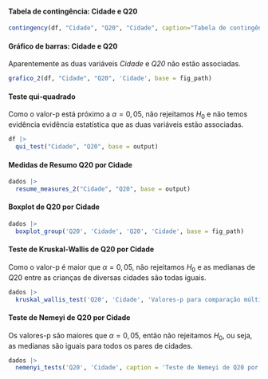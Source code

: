 
#### Tabela de contingência: Cidade e Q20

```r
contingency(df, "Cidade", "Q20", "Cidade", caption="Tabela de contingência: Cidade e Q20.", base = output)
```

#### Gráfico de barras: Cidade e Q20

Aparentemente as duas variáveis _Cidade_ e _Q20_ não estão associadas.

```r
grafico_2(df, "Cidade", "Q20", 'Cidade', base = fig_path)
```

#### Teste qui-quadrado

Como o valor-p está próximo a $\alpha=0,05$, não rejeitamos $H_0$ e não temos evidência evidência estatística que as duas variáveis estão associadas. 

```r
df |> 
  qui_test("Cidade", "Q20", base = output)
```

\cleardoublepage

#### Medidas de Resumo Q20 por Cidade


```r
dados |> 
  resume_measures_2("Cidade", "Q20", base = output)
```

#### Boxplot de Q20 por Cidade 


```r
dados |>
  boxplot_group('Q20', 'Cidade', 'Q20', 'Cidade', base = fig_path)
```

#### Teste de Kruskal-Wallis de Q20 por Cidade


Como o valor-p é maior que $\alpha=0,05$, não rejeitamos $H_0$ e as medianas de $Q20$ entre as crianças de diversas cidades são todas iguais.

```r
dados |> 
  kruskal_wallis_test('Q20', 'Cidade', 'Valores-p para comparação múltipla de medianas: Q20 e Cidade.', base = output)
```

#### Teste de Nemeyi de Q20 por Cidade

Os valores-p são maiores que $\alpha=0,05$, então não rejeitamos $H_0$, ou seja, as medianas são iguais para todos os pares de cidades.

```r
dados |> 
  nemenyi_tests('Q20', 'Cidade', caption = 'Teste de Nemeyi de Q20 por Cidade.', base = output)
``` 